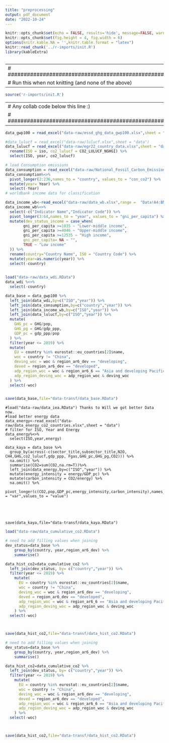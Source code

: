 ```yaml
---
title: "preprocessing"
output: pdf_document
date: "2022-10-24"
---
```


```r
knitr::opts_chunk$set(echo = FALSE, results='hide', message=FALSE, warning=FALSE)
knitr::opts_chunk$set(fig.height = 4, fig.width = 6)
options(knitr.kable.NA = '',knitr.table.format = "latex")
knitr::read_chunk('../r-imports/init.R')
library(kableExtra)
```

```r
```


---
# ##################################################
# Run this when not knitting (and none of the above)
---

```r
source('r-imports/init.R')
```

---
# Any collab code below this line :)
# ##################################################
---





```r
data_gwp100 = read_excel("data-raw/essd_ghg_data_gwp100.xlsx",sheet = "data")

#data_lulucf = read_excel("data-raw/lulucf.xlsx",sheet = "data")
data_lulucf = read_excel("data-raw/egr22_country_data.xlsx",sheet = "data") %>%
  rename(ISO = iso, co2_lulucf = CO2_LULUCF_NGHGI) %>%
  select(ISO, year, co2_lulucf)

# load Consumption emissions
data_consumption = read_excel("data-raw/National_Fossil_Carbon_Emissions_2022v1.0.xlsx",range =  "Consumption Emissions!A9:IB41")
data_consumption%<>%
  pivot_longer(2:236,names_to = "country", values_to = "con_co2") %>% 
  mutate(year= Year) %>% 
  select(-Year)
# worldbank income data for classification 

data_income_wb<-read_excel("data-raw/data_wb.xlsx",range =  "Data!A4:BN270")
data_income_wb%<>%
  select(-c("Indicator Name","Indicator Code")) %>% 
  pivot_longer(3:64,names_to = "year", values_to = "gni_per_capita") %>% 
  mutate(dev_status_income = case_when(
        gni_per_capita >=1035 ~ "Lower-middle income",
        gni_per_capita >=4046 ~ "Upper-middle income",
        gni_per_capita >=12535 ~ "High income",
        gni_per_capita= NA ~ "",
        TRUE ~ "Low income"
  )) %>% 
  rename(country="Country Name", ISO = "Country Code") %>% 
  mutate(year=as.numeric(year)) %>% 
  select(-country)
  

load("data-raw/data_wdi.RData") 
data_wdi %<>%
  select(-country)

data_base = data_gwp100 %>%
  left_join(data_wdi,by=c("ISO","year")) %>%
  left_join(data_consumption,by=c("country","year")) %>%
  left_join(data_income_wb,by=c("ISO","year")) %>%
  left_join(data_lulucf,by=c("ISO","year")) %>%
  mutate(
    GHG_pc = GHG/pop,
    GHG_pg = GHG/gdp_ppp,
    GDP_pc = gdp_ppp/pop
  ) %>%
  filter(year <= 2019) %>% 
  mutate(
    EU = country %in% eurostat::eu_countries[2]$name,
    woc = country != "China",
    deving_woc = woc & region_ar6_dev == "developing",
    deved = region_ar6_dev == "developed",
    adp_region_woc = woc & region_ar6_6 == "Asia and developing Pacific",
    adp_region_deving_woc = adp_region_woc & deving_woc
  ) %>% 
  select(-woc)


save(data_base,file="data-transf/data_base.RData")
```


```r-

#load("data-raw/data_iea.RData") Thanks to Will we got better Data now. 
#load better energy data 
data_energy<-read_excel("data-raw/data_energy_co2_countries.xlsx",sheet = "data")
# filter for ISO, Year and Energy
data_energy%<>%
  select(ISO,year,energy)

data_kaya = data_base %>% 
  group_by(across(-c(sector_title,subsector_title,N2O, CH4,GHG,co2_lulucf,gdp_ppp, Fgas,GHG_pc,GHG_pg,CO2))) %>% 
  na.omit() %>% 
  summarise(CO2=sum(CO2,na.rm=T))%>%
  left_join(data_energy,by=c("ISO","year")) %>%
  mutate(energy_intensity = energy/GDP_pc) %>%
  mutate(carbon_intensity = CO2/energy) %>%
  na.omit() %>% 
  pivot_longer(c(CO2,pop,GDP_pc,energy_intensity,carbon_intensity),names_to = "var",values_to = "value")





save(data_kaya,file="data-transf/data_kaya.RData")
```


```r
load("data-raw/data_cumulative_co2.RData")

# need to add filling values when joining
dev_status=data_base %>% 
    group_by(country, year,region_ar6_dev) %>% 
    summarise()

data_hist_co2=data_cumulative_co2 %>% 
  left_join(dev_status, by= c("country","year")) %>% 
  filter(year <= 2019) %>% 
    mutate(
      EU = country %in% eurostat::eu_countries[2]$name,
      woc = country != "China",
      deving_woc = woc & region_ar6_dev == "developing",
      deved = region_ar6_dev == "developed",
      adp_region_woc = woc & region_ar6_6 == "Asia and developing Pacific",
      adp_region_deving_woc = adp_region_woc & deving_woc
    ) %>% 
  select(-woc)



save(data_hist_co2,file="data-transf/data_hist_co2.RData")
```


```r

# need to add filling values when joining
dev_status=data_base %>% 
    group_by(country, year,region_ar6_dev) %>% 
    summarise()

data_hist_co2=data_cumulative_co2 %>% 
  left_join(dev_status, by= c("country","year")) %>% 
  filter(year <= 2019) %>% 
    mutate(
      EU = country %in% eurostat::eu_countries[2]$name,
      woc = country != "China",
      deving_woc = woc & region_ar6_dev == "developing",
      deved = region_ar6_dev == "developed",
      adp_region_woc = woc & region_ar6_6 == "Asia and developing Pacific",
      adp_region_deving_woc = adp_region_woc & deving_woc
    ) %>% 
  select(-woc)



save(data_hist_co2,file="data-transf/data_hist_co2.RData")
```